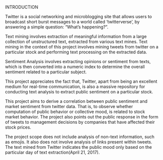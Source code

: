INTRODUCTION

Twitter is a social  networking and microblogging site that allows users to broadcast short burst messages to a world called ‘twitterverse’, by answering a simple question: “What’s happening?”.

Text mining involves extraction of meaningful information from a large collection of unstructured text, extracted from various text mines. Text mining in the context of this project involves mining tweets from twitter on a particular stock and performing text processing on the extracted data.  

Sentiment Analysis involves extracting opinions or sentiment from texts, which is then converted into a numeric index to determine the overall sentiment related to a particular subject.

This project appreciates the fact that, Twitter, apart from being an excellent medium for real-time communication, is also a massive repository for conducting text analysis to extract public sentiment on a particular stock. 

This project aims to derive a correlation between public sentiment and market sentiment from twitter data. That is, to observe whether computation of public behavior or collective mood, is related to stock market behavior. The project also points out the public response in the form of tweets to management decisions by companies that have affected their stock prices.

The project scope does not include analysis of non-text information, such as emojis. It also does not involve analysis of links present within tweets. The text mined from Twitter indicates the public mood only based on the particular day of text extraction(April 21, 2017). 
